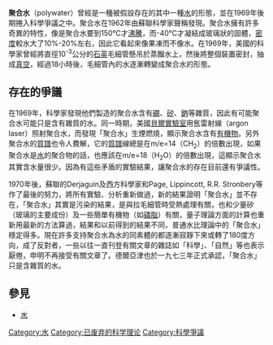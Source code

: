 {{expand english|time=2020-10-03T08:13:43+00:00}}
{{disputed|time=2010-10-15T10:20:05+00:00}}
'''聚合水'''（polywater）曾經是一種被假設存在的其中一種[[水|水]]的形態，並在1969年後期捲入科學爭議之中。聚合水在1962年由蘇聯科學家{{fact|[[B·V·德爾亞津|B·V·德爾亞津]]}}聲稱發現。聚合水擁有許多奇異的特性，像是聚合水要到150℃才[[沸騰|沸騰]]，而-40℃才凝結成玻璃狀的固體，[[密度|密度]]較水大了10%-20%左右，因此它看起來像果凍而不像水。在1969年，美國的科學家曾經將直徑10<sup>-3</sup>公分的[[石英|石英]]毛細管懸吊於蒸餾水上，然後將整個裝置密封，抽成[[真空|真空]]，經過18小時後，毛細管內的水逐漸轉變成聚合水的形態。

==存在的爭議==
在1969年，科學家發現他們製造的聚合水含有[[硼|硼]]、[[矽|矽]]、[[鈉|鈉]]等雜質，因此有可能聚合水可能只是含有雜質的水。同一時期，美國[[貝爾實驗室|貝爾實驗室]]用氬雷射線（argon laser）照射聚合水，而發現「聚合水」生煙燃燒，顯示聚合水含有[[有機物|有機物]]。另外聚合水的[[質譜|質譜]]也令人費解，它的[[質譜|質譜]]線總是在m/e=14（CH<sub>2</sub>）的倍數出現，如果聚合水是[[水|水]]的聚合物的話，也應該在m/e=18（H<sub>2</sub>O）的倍數出現，這顯示聚合水其實含水量很少。因為有這些矛盾的實驗結果，讓聚合水的存在目前還有爭議性。

1970年後，蘇聯的Derjaguin及西方科學家和Page, Lippincott, R.R. Stronbery等作了最後的努力，將所有實驗、分析重新做過，新的結果證明「聚合水」並不存在，「聚合水」其實是污染的結果，是與拉毛細管時受熱處理有關，也和少量矽（玻璃的主要成份）及一些簡單有機物（如[[磷脂|磷脂]]）有關，量子理論方面的計算也重新用最新的方法算過，結果和以前得到的結果不同，普通水比理論中的「聚合水」穩定得多。現在許多支持聚合水為水的同素體的都逐漸寂靜下來或轉了180度方向，成了反對者，一些以往一直刊登有關文章的雜誌如「科學」、「自然」等也表示厭倦，申明不再接受有關文章了。德爾亞津也於一九七三年正式承認，「聚合水」只是含雜質的水。

==參見==
*[[水|水]]

[[Category:水|Category:水]]
[[Category:已废弃的科学理论|Category:已废弃的科学理论]]
[[Category:科學爭議|Category:科學爭議]]
{{science-stub}}